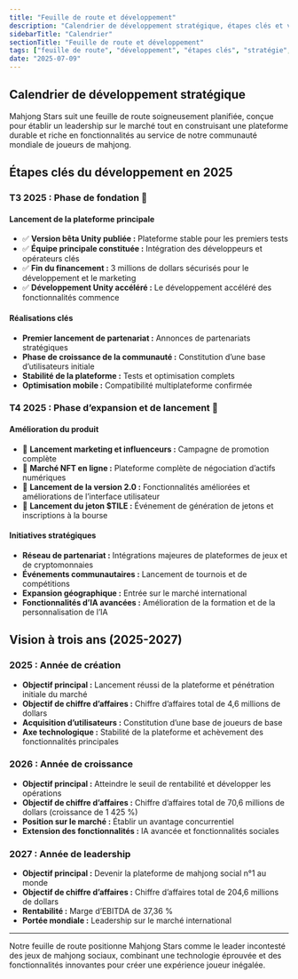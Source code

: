 ```yaml
---
title: "Feuille de route et développement"
description: "Calendrier de développement stratégique, étapes clés et vision à trois ans pour devenir la plateforme de mahjong social n°1"
sidebarTitle: "Calendrier"
sectionTitle: "Feuille de route et développement"
tags: ["feuille de route", "développement", "étapes clés", "stratégie", "calendrier"]
date: "2025-07-09"
---
```


## Calendrier de développement stratégique

Mahjong Stars suit une feuille de route soigneusement planifiée, conçue pour établir un leadership sur le marché tout en construisant une plateforme durable et riche en fonctionnalités au service de notre communauté mondiale de joueurs de mahjong.

## Étapes clés du développement en 2025

### T3 2025 : Phase de fondation 🚀

#### Lancement de la plateforme principale
- ✅ **Version bêta Unity publiée :** Plateforme stable pour les premiers tests
- ✅ **Équipe principale constituée :** Intégration des développeurs et opérateurs clés
- ✅ **Fin du financement :** 3 millions de dollars sécurisés pour le développement et le marketing
- ✅ **Développement Unity accéléré :** Le développement accéléré des fonctionnalités commence

#### Réalisations clés
- **Premier lancement de partenariat :** Annonces de partenariats stratégiques
- **Phase de croissance de la communauté :** Constitution d’une base d’utilisateurs initiale
- **Stabilité de la plateforme :** Tests et optimisation complets
- **Optimisation mobile :** Compatibilité multiplateforme confirmée

### T4 2025 : Phase d’expansion et de lancement 🌟

#### Amélioration du produit
- 🎯 **Lancement marketing et influenceurs :** Campagne de promotion complète
- 🎯 **Marché NFT en ligne :** Plateforme complète de négociation d’actifs numériques
- 🎯 **Lancement de la version 2.0 :** Fonctionnalités améliorées et améliorations de l’interface utilisateur
- 🎯 **Lancement du jeton $TILE :** Événement de génération de jetons et inscriptions à la bourse

#### Initiatives stratégiques
- **Réseau de partenariat :** Intégrations majeures de plateformes de jeux et de cryptomonnaies
- **Événements communautaires :** Lancement de tournois et de compétitions
- **Expansion géographique :** Entrée sur le marché international
- **Fonctionnalités d’IA avancées :** Amélioration de la formation et de la personnalisation de l’IA


## Vision à trois ans (2025-2027)

### 2025 : Année de création
- **Objectif principal :** Lancement réussi de la plateforme et pénétration initiale du marché
- **Objectif de chiffre d’affaires :** Chiffre d’affaires total de 4,6 millions de dollars
- **Acquisition d’utilisateurs :** Constitution d’une base de joueurs de base
- **Axe technologique :** Stabilité de la plateforme et achèvement des fonctionnalités principales

### 2026 : Année de croissance
- **Objectif principal :** Atteindre le seuil de rentabilité et développer les opérations
- **Objectif de chiffre d’affaires :** Chiffre d’affaires total de 70,6 millions de dollars (croissance de 1 425 %)
- **Position sur le marché :** Établir un avantage concurrentiel
- **Extension des fonctionnalités :** IA avancée et fonctionnalités sociales

### 2027 : Année de leadership
- **Objectif principal :** Devenir la plateforme de mahjong social n°1 au monde
- **Objectif de chiffre d’affaires :** Chiffre d’affaires total de 204,6 millions de dollars
- **Rentabilité :** Marge d’EBITDA de 37,36 %
- **Portée mondiale :** Leadership sur le marché international

---

Notre feuille de route positionne Mahjong Stars comme le leader incontesté des jeux de mahjong sociaux, combinant une technologie éprouvée et des fonctionnalités innovantes pour créer une expérience joueur inégalée.

